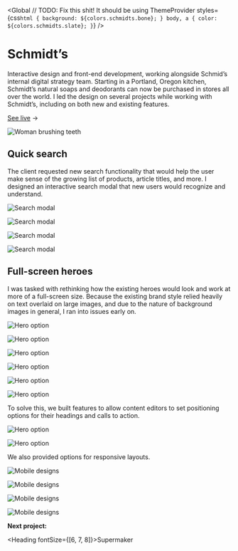 
<Global
  // TODO: Fix this shit! It should be using ThemeProvider
  styles={css`
    html {
      background: ${colors.schmidts.bone};
    }
    body,
    a {
      color: ${colors.schmidts.slate};
    }
  `}
/>

<Container>

# Schmidt&rsquo;s

Interactive design and front-end development, working alongside Schmid&rsquo;s internal digital strategy team. Starting in a Portland, Oregon kitchen, Schmidt&rsquo;s natural soaps and deodorants can now be purchased in stores all over the world. I led the design on several projects while working with Schmidt&rsquo;s, including on both new and existing features.

[See live](https://schmidts.com/) &#8594;

</Container>

<Box maxWidth={sizes.small} mx='auto'>

![Woman brushing teeth](../../images/schmidts/woman-smile.jpg)

</Box>

<!-- /// NEW SECTION \\\ -->

<Container text>

## Quick search

The client requested new search functionality that would help the user make sense of the growing list of products, article titles, and more. I designed an interactive search modal that new users would recognize and understand.

</Container>

<Container grid width={sizes.large} mx='auto'>

<!-- TODO: Re-export images to fix transparent bg -->

![Search modal](../../images/schmidts/search-modal-1.png)

![Search modal](../../images/schmidts/search-modal-2.png)

![Search modal](../../images/schmidts/search-modal-3.png)

![Search modal](../../images/schmidts/search-modal-4.png)

</Container>

<!-- /// NEW SECTION \\\ -->

<Container text>

## Full-screen heroes

I was tasked with rethinking how the existing heroes would look and work at more of a full-screen size. Because the existing brand style relied heavily on text overlaid on large images, and due to the nature of background images in general, I ran into issues early on.

</Container>

<Container full grid>

![Hero option](../../images/schmidts/hero-1.jpg)

![Hero option](../../images/schmidts/hero-5.jpg)

![Hero option](../../images/schmidts/hero-3.jpg)

![Hero option](../../images/schmidts/hero-4.jpg)

![Hero option](../../images/schmidts/hero-2.jpg)

![Hero option](../../images/schmidts/hero-6.jpg)

</Container>

<Container>

To solve this, we built features to allow content editors to set positioning options for their headings and calls to action.

</Container>

<Container full grid>

![Hero option](../../images/schmidts/options-1.jpg)

![Hero option](../../images/schmidts/options-2.jpg)

</Container>

<Container>

We also provided options for responsive layouts.

</Container>

<Container grid width={sizes.medium}>

![Mobile designs](../../images/schmidts/mobile-1.jpg)

![Mobile designs](../../images/schmidts/mobile-7.jpg)

![Mobile designs](../../images/schmidts/mobile-3.jpg)

![Mobile designs](../../images/schmidts/mobile-4.jpg)

</Container>

<!-- /// NEXT PROJECT \\\ -->

<Container text>

**Next project:**

<Link to='/work/supermaker'>

<Heading fontSize={[6, 7, 8]}>Supermaker</Heading>

</Link>

</Container>
